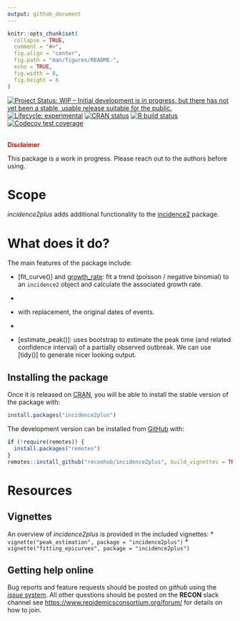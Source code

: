 ```yaml
---
output: github_document
---
```


```r
knitr::opts_chunk$set(
  collapse = TRUE,
  comment = "#>",
  fig.align = "center",
  fig.path = "man/figures/README-",
  echo = TRUE,
  fig.width = 8,
  fig.height = 6
)

```

<!-- badges: start -->
[![Project Status: WIP – Initial development is in progress, but there has not yet been a stable, usable release suitable for the public.](https://www.repostatus.org/badges/latest/wip.svg)](https://www.repostatus.org/#wip)
[![Lifecycle: experimental](https://img.shields.io/badge/lifecycle-experimental-orange.svg)](https://www.tidyverse.org/lifecycle/#experimental)
[![CRAN status](https://www.r-pkg.org/badges/version/incidence2)](https://CRAN.R-project.org/package=incidence2plus)
[![R build status](https://github.com/reconhub/incidence2plus/workflows/R-CMD-check/badge.svg)](https://github.com/reconhub/incidence2plus/actions)
[![Codecov test coverage](https://codecov.io/gh/reconhub/incidence2plus/branch/master/graph/badge.svg)](https://codecov.io/gh/reconhub/incidence2plus?branch=master)
<!-- badges: end -->

<br>
**<span style="color: red;">Disclaimer</span>**

This package is a work in progress. Please reach out to the
authors before using.


# Scope

*incidence2plus* adds additional functionality to the
[incidence2](https://github.com/reconhub/incidence2) package.

# What does it do?

The main features of the package include:

- [fit_curve()] and [growth_rate](): fit a trend (poisson / negative
  binomial) to an `incidence2` object and calculate the associated growth
  rate.

- [add_rolling_average()]: add a rolling average to an `incidence2` object.
  
- [bootstrap()]: generates a bootstrapped `incidence2` object by re-sampling,
  with replacement, the original dates of events.

- [find_peak()]: locates the peak time of the epicurve.

- [estimate_peak()]: uses bootstrap to estimate the peak time (and related
  confidence interval) of a partially observed outbreak. We can use [tidy()]
  to generate nicer looking output.


## Installing the package

Once it is released on [CRAN](https://CRAN.R-project.org), you will be able to
install the stable version of the package with:

```r
install.packages("incidence2plus")
```

The development version can be installed from [GitHub](https://github.com/) 
with:

```r
if (!require(remotes)) {
  install.packages("remotes")
}
remotes::install_github("reconhub/incidence2plus", build_vignettes = TRUE)
```

# Resources

## Vignettes

An overview of *incidence2plus* is provided in the included vignettes:
* `vignette("peak_estimation", package = "incidence2plus")`
* `vignette("fitting_epicurves", package = "incidence2plus")`


## Getting help online

Bug reports and feature requests should be posted on *github* using the 
[*issue* system](https://github.com/reconhub/incidence2plus/issues). All other 
questions should be posted on the **RECON** slack channel see
<https://www.repidemicsconsortium.org/forum/> for details on how to join.